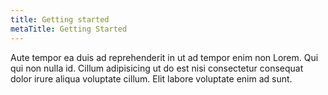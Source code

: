 ```yaml
---
title: Getting started
metaTitle: Getting Started
---
```


Aute tempor ea duis ad reprehenderit in ut ad tempor enim non Lorem. Qui qui non nulla id. Cillum adipisicing ut do est nisi consectetur consequat dolor irure aliqua voluptate cillum. Elit labore voluptate enim ad sunt.